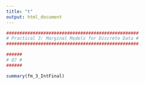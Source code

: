 ```yaml
---
title: "t"
output: html_document
---
```


```r
##################################################
# Practical 3: Marginal Models for Discrete Data #
##################################################

######
# Q7 #
######

summary(fm_3_IntFinal)
```

